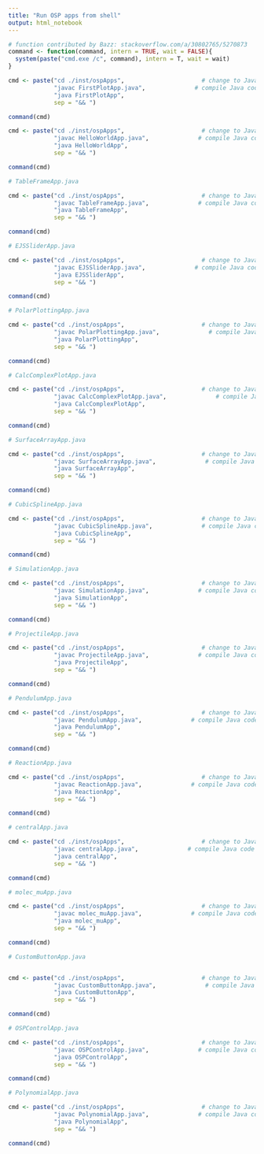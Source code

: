 ```yaml
---
title: "Run OSP apps from shell"
output: html_notebook
---
```


```r
# function contributed by Bazz: stackoverflow.com/a/30802765/5270873 
command <- function(command, intern = TRUE, wait = FALSE){
  system(paste("cmd.exe /c", command), intern = T, wait = wait)
}

cmd <- paste("cd ./inst/ospApps",                      # change to Java folder
             "javac FirstPlotApp.java",              # compile Java code
             "java FirstPlotApp",
             sep = "&& ")

command(cmd)
```


```r

cmd <- paste("cd ./inst/ospApps",                      # change to Java folder
             "javac HelloWorldApp.java",              # compile Java code
             "java HelloWorldApp",
             sep = "&& ")

command(cmd)
```

```r
# TableFrameApp.java

cmd <- paste("cd ./inst/ospApps",                      # change to Java folder
             "javac TableFrameApp.java",              # compile Java code
             "java TableFrameApp",
             sep = "&& ")

command(cmd)

```

```r
# EJSSliderApp.java

cmd <- paste("cd ./inst/ospApps",                      # change to Java folder
             "javac EJSSliderApp.java",              # compile Java code
             "java EJSSliderApp",
             sep = "&& ")

command(cmd)
```

```r
# PolarPlottingApp.java

cmd <- paste("cd ./inst/ospApps",                      # change to Java folder
             "javac PolarPlottingApp.java",              # compile Java code
             "java PolarPlottingApp",
             sep = "&& ")

command(cmd)
```


```r
# CalcComplexPlotApp.java

cmd <- paste("cd ./inst/ospApps",                      # change to Java folder
             "javac CalcComplexPlotApp.java",              # compile Java code
             "java CalcComplexPlotApp",
             sep = "&& ")

command(cmd)
```

```r
# SurfaceArrayApp.java

cmd <- paste("cd ./inst/ospApps",                      # change to Java folder
             "javac SurfaceArrayApp.java",              # compile Java code
             "java SurfaceArrayApp",
             sep = "&& ")

command(cmd)
```

```r
# CubicSplineApp.java

cmd <- paste("cd ./inst/ospApps",                      # change to Java folder
             "javac CubicSplineApp.java",              # compile Java code
             "java CubicSplineApp",
             sep = "&& ")

command(cmd)

```

```r
# SimulationApp.java

cmd <- paste("cd ./inst/ospApps",                      # change to Java folder
             "javac SimulationApp.java",              # compile Java code
             "java SimulationApp",
             sep = "&& ")

command(cmd)

```

```r
# ProjectileApp.java

cmd <- paste("cd ./inst/ospApps",                      # change to Java folder
             "javac ProjectileApp.java",              # compile Java code
             "java ProjectileApp",
             sep = "&& ")

command(cmd)
```

```r
# PendulumApp.java

cmd <- paste("cd ./inst/ospApps",                      # change to Java folder
             "javac PendulumApp.java",              # compile Java code
             "java PendulumApp",
             sep = "&& ")

command(cmd)

```

```r
# ReactionApp.java

cmd <- paste("cd ./inst/ospApps",                      # change to Java folder
             "javac ReactionApp.java",              # compile Java code
             "java ReactionApp",
             sep = "&& ")

command(cmd)

```

```r
# centralApp.java

cmd <- paste("cd ./inst/ospApps",                      # change to Java folder
             "javac centralApp.java",              # compile Java code
             "java centralApp",
             sep = "&& ")

command(cmd)

```

```r
# molec_muApp.java

cmd <- paste("cd ./inst/ospApps",                      # change to Java folder
             "javac molec_muApp.java",              # compile Java code
             "java molec_muApp",
             sep = "&& ")

command(cmd)
```

```r
# CustomButtonApp.java


cmd <- paste("cd ./inst/ospApps",                      # change to Java folder
             "javac CustomButtonApp.java",              # compile Java code
             "java CustomButtonApp",
             sep = "&& ")

command(cmd)
```

```r
# OSPControlApp.java

cmd <- paste("cd ./inst/ospApps",                      # change to Java folder
             "javac OSPControlApp.java",              # compile Java code
             "java OSPControlApp",
             sep = "&& ")

command(cmd)

```

```r
# PolynomialApp.java

cmd <- paste("cd ./inst/ospApps",                      # change to Java folder
             "javac PolynomialApp.java",              # compile Java code
             "java PolynomialApp",
             sep = "&& ")

command(cmd)
```


